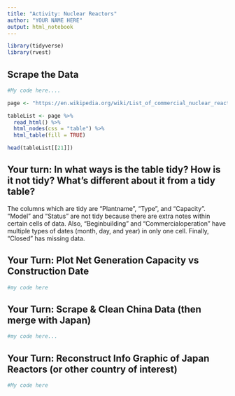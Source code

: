 ```yaml
---
title: "Activity: Nuclear Reactors"
author: "YOUR NAME HERE"
output: html_notebook
---
```


```r
library(tidyverse)
library(rvest)

```

## Scrape the Data 

```r
#My code here.... 

page <- "https://en.wikipedia.org/wiki/List_of_commercial_nuclear_reactors"

tableList <- page %>%
  read_html() %>%
  html_nodes(css = "table") %>%
  html_table(fill = TRUE)

head(tableList[[21]])

```


## Your turn: In what ways is the table tidy? How is it not tidy? What’s different about it from a tidy table?

The columns which are tidy are "Plantname", "Type", and "Capacity". "Model" and "Status" are not tidy because there are extra notes within certain cells of data. Also, "Beginbuilding" and "Commercialoperation" have multiple types of dates (month, day, and year) in only one cell. Finally, "Closed" has missing data. 


## Your Turn: Plot Net Generation Capacity vs Construction Date

```r
#my code here 


```


## Your Turn: Scrape & Clean China Data (then merge with Japan)

```r
#my code here... 

```



## Your Turn: Reconstruct Info Graphic of Japan Reactors (or other country of interest)

```r
#My code here

```